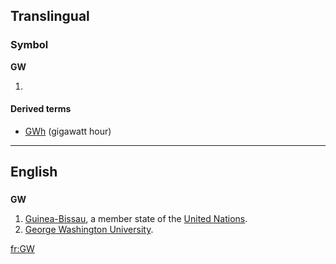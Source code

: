 {{also|.gw}}
==Translingual==

===Symbol===
'''GW'''

# {{SI-unit|giga|watt|[[power]]}}

====Derived terms====
* [[GWh]] (gigawatt hour)

----

==English==

==={{abbreviation}}===
'''GW'''

# [[Guinea-Bissau]], a member state of the [[United Nations]].
# [[w:George Washington University|George Washington University]].

[[fr:GW]]